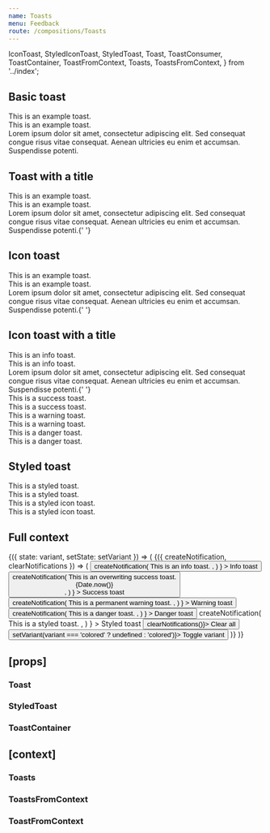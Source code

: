 ```yaml
---
name: Toasts
menu: Feedback
route: /compositions/Toasts
---
```


  IconToast,
  StyledIconToast,
  StyledToast,
  Toast,
  ToastConsumer,
  ToastContainer,
  ToastFromContext,
  Toasts,
  ToastsFromContext,
} from '../index';

<PageTitle title="Toast" src="compositions/Toast" />

## Basic toast

<Playground>
  <ThemeWrapper>
    <Toast id="demo-basic-toast" immediate>
      This is an example toast.
    </Toast>
    <br />
    <Toast id="demo-basic-colored-toast" variant="colored" immediate>
      This is an example toast.
    </Toast>
    <br />
    <Toast id="demo-basic-colored-toast-long" variant="colored" immediate>
      Lorem ipsum dolor sit amet, consectetur adipiscing elit. Sed consequat congue risus vitae consequat. Aenean
      ultricies eu enim et accumsan. Suspendisse potenti.
    </Toast>
  </ThemeWrapper>
</Playground>

## Toast with a title

<Playground>
  <ThemeWrapper>
    <Toast id="demo-title-toast" title="Hello world" immediate>
      This is an example toast.
    </Toast>
    <br />
    <Toast id="demo-title-colored-toast" title="Hello world" variant="colored" immediate>
      This is an example toast.
    </Toast>
    <br />
    <Toast id="demo-title-colored-toast-long" title="Hello world" variant="colored" immediate>
      Lorem ipsum dolor sit amet, consectetur adipiscing elit. Sed consequat congue risus vitae consequat. Aenean
      ultricies eu enim et accumsan. Suspendisse potenti.{' '}
    </Toast>
  </ThemeWrapper>
</Playground>

## Icon toast

<Playground>
  <ThemeWrapper>
    <IconToast id="demo-icon-toast" icon={CheckIcon} immediate>
      This is an example toast.
    </IconToast>
    <br />
    <IconToast id="demo-icon-colored-toast" icon={CheckIcon} variant="colored" immediate>
      This is an example toast.
    </IconToast>
    <br />
    <IconToast id="demo-icon-colored-toast-long" icon={CheckIcon} variant="colored" immediate>
      Lorem ipsum dolor sit amet, consectetur adipiscing elit. Sed consequat congue risus vitae consequat. Aenean
      ultricies eu enim et accumsan. Suspendisse potenti.{' '}
    </IconToast>
  </ThemeWrapper>
</Playground>

## Icon toast with a title

<Playground>
  <ThemeWrapper>
    <IconToast id="demo-icon-info-toast" title="Hello world" level="info" icon={CheckIcon} immediate>
      This is an info toast.
    </IconToast>
    <br />
    <IconToast
      id="demo-icon-colored-info-toast"
      title="Hello world"
      level="info"
      icon={CheckIcon}
      variant="colored"
      immediate
    >
      This is an info toast.
    </IconToast>
    <br />
    <IconToast
      id="demo-icon-colored-info-toast-long"
      title="Hello world"
      level="info"
      icon={CheckIcon}
      variant="colored"
      immediate
    >
      Lorem ipsum dolor sit amet, consectetur adipiscing elit. Sed consequat congue risus vitae consequat. Aenean
      ultricies eu enim et accumsan. Suspendisse potenti.{' '}
    </IconToast>
  </ThemeWrapper>
</Playground>

<div style="height: 50px" />

<Playground>
  <ThemeWrapper>
    <IconToast id="demo-icon-success-toast" title="Hello world" level="success" icon={CheckIcon} immediate>
      This is a success toast.
    </IconToast>
    <br />
    <IconToast
      id="demo-icon-colored-success-toast"
      title="Hello world"
      level="success"
      icon={CheckIcon}
      variant="colored"
      immediate
    >
      This is a success toast.
    </IconToast>
  </ThemeWrapper>
</Playground>

<div style="height: 50px" />

<Playground>
  <ThemeWrapper>
    <IconToast id="demo-icon-success-toast" title="Hello world" level="warning" icon={CheckIcon} immediate>
      This is a warning toast.
    </IconToast>
    <br />
    <IconToast
      id="demo-icon-colored-warning-toast"
      title="Hello world"
      level="warning"
      icon={CheckIcon}
      variant="colored"
      immediate
    >
      This is a warning toast.
    </IconToast>
  </ThemeWrapper>
</Playground>

<div style="height: 50px" />

<Playground>
  <ThemeWrapper>
    <IconToast id="demo-icon-danger-toast" title="Hello world" level="danger" icon={TimesIcon} immediate>
      This is a danger toast.
    </IconToast>
    <br />
    <IconToast
      id="demo-icon-colored-danger-toast"
      title="Hello world"
      level="danger"
      icon={TimesIcon}
      variant="colored"
      immediate
    >
      This is a danger toast.
    </IconToast>
  </ThemeWrapper>
</Playground>

## Styled toast

<Playground>
  <ThemeWrapper>
    <StyledToast id="demo-styled-toast" title="Hello world" levelColor="#556270" levelInverseColor="#fff" immediate>
      This is a styled toast.
    </StyledToast>
    <br />
    <StyledToast
      id="demo-custom-styled-toast"
      title="Hello world"
      levelColor="#556270"
      levelInverseColor="#fff"
      variant="colored"
      immediate
    >
      This is a styled toast.
    </StyledToast>
  </ThemeWrapper>
</Playground>

<div style="height: 50px" />

<Playground>
  <ThemeWrapper>
    <StyledIconToast
      id="demo-styled-icon-toast"
      title="Hello world"
      icon={CheckIcon}
      levelColor="#556270"
      levelInverseColor="#fff"
      immediate
    >
      This is a styled icon toast.
    </StyledIconToast>
    <br />
    <StyledIconToast
      id="demo-custom-styled-icon-toast"
      title="Hello world"
      icon={CheckIcon}
      levelColor="#556270"
      levelInverseColor="#fff"
      variant="colored"
      immediate
    >
      This is a styled icon toast.
    </StyledIconToast>
  </ThemeWrapper>
</Playground>

## Full context

<Playground>
  <ThemeWrapper>
    <StateWrapper>
      {({ state: variant, setState: setVariant }) => (
        <Toasts position="top-right" variant={variant}>
          <ToastConsumer>
            {({ createNotification, clearNotifications }) => (
              <Rhythm m={2}>
                <Button
                  color="primary"
                  onClick={() =>
                    createNotification(
                      <Toast level="info" title="Hello world">
                        This is an info toast.
                      </Toast>,
                    )
                  }
                >
                  Info toast
                </Button>
                <Button
                  color="success"
                  onClick={() =>
                    createNotification(
                      <Toast id="demo-success" level="success" title="Hello world">
                        This is an overwriting success toast.
                        <div
                          style={{ position: 'absolute', bottom: '4px', right: '8px', fontSize: '10px', opacity: 0.4 }}
                        >
                          {Date.now()}
                        </div>
                      </Toast>,
                    )
                  }
                >
                  Success toast
                </Button>
                <Button
                  color="warning"
                  onClick={() =>
                    createNotification(
                      <Toast level="warning" title="Hello world" permanent>
                        This is a permanent warning toast.
                      </Toast>,
                    )
                  }
                >
                  Warning toast
                </Button>
                <Button
                  color="danger"
                  onClick={() =>
                    createNotification(
                      <Toast level="danger" title="Hello world">
                        This is a danger toast.
                      </Toast>,
                    )
                  }
                >
                  Danger toast
                </Button>
                <StyledButton
                  primaryColor="#556270"
                  inverseColor="#fff"
                  hoveredPrimaryColor="#393945"
                  activePrimaryColor="#708194"
                  onClick={() =>
                    createNotification(
                      <StyledToast title="Hello world" levelColor="#556270" levelInverseColor="#fff">
                        This is a styled toast.
                      </StyledToast>,
                    )
                  }
                >
                  Styled toast
                </StyledButton>
                <Button color="neutral" weight="outlined" onClick={() => clearNotifications()}>
                  Clear all
                </Button>
                <Button color="neutral" onClick={() => setVariant(variant === 'colored' ? undefined : 'colored')}>
                  Toggle variant
                </Button>
              </Rhythm>
            )}
          </ToastConsumer>
        </Toasts>
      )}
    </StateWrapper>
  </ThemeWrapper>
</Playground>

## \[props\]

### Toast

<Props of={Toast} />

### StyledToast

<Props of={StyledToast} />

### ToastContainer

<Props of={ToastContainer} />

## \[context\]

### Toasts

<Props of={Toasts} />

### ToastsFromContext

<Props of={ToastsFromContext} />

### ToastFromContext

<Props of={ToastFromContext} />
